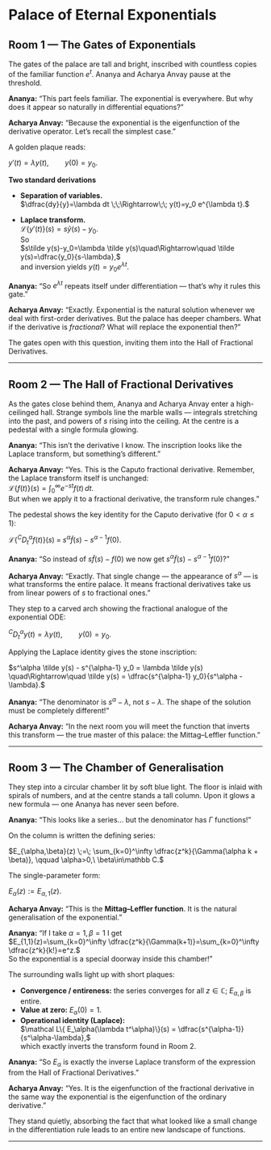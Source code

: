# Palace of Eternal Exponentials

## Room 1 — The Gates of Exponentials

The gates of the palace are tall and bright, inscribed with countless copies of the familiar function $e^t$. Ananya and Acharya Anvay pause at the threshold.

**Ananya:** "This part feels familiar. The exponential is everywhere. But why does it appear so naturally in differential equations?"  

**Acharya Anvay:** "Because the exponential is the eigenfunction of the derivative operator. Let’s recall the simplest case."

A golden plaque reads:

$y'(t) = \lambda y(t), \qquad y(0)=y_0.$

**Two standard derivations**

- **Separation of variables.**  
  $\dfrac{dy}{y}=\lambda dt \;\;\Rightarrow\;\; y(t)=y_0 e^{\lambda t}.$

- **Laplace transform.**  
  $\mathcal L\{y'(t)\}(s)=s\tilde y(s)-y_0.$  
  So  
  $s\tilde y(s)-y_0=\lambda \tilde y(s)\quad\Rightarrow\quad \tilde y(s)=\dfrac{y_0}{s-\lambda},$  
  and inversion yields $y(t)=y_0 e^{\lambda t}$.

**Ananya:** "So $e^{\lambda t}$ repeats itself under differentiation — that’s why it rules this gate."  

**Acharya Anvay:** "Exactly. Exponential is the natural solution whenever we deal with first-order derivatives. But the palace has deeper chambers. What if the derivative is *fractional*? What will replace the exponential then?"

The gates open with this question, inviting them into the Hall of Fractional Derivatives.

---

## Room 2 — The Hall of Fractional Derivatives

As the gates close behind them, Ananya and Acharya Anvay enter a high-ceilinged hall. Strange symbols line the marble walls — integrals stretching into the past, and powers of $s$ rising into the ceiling. At the centre is a pedestal with a single formula glowing.

**Ananya:** "This isn’t the derivative I know. The inscription looks like the Laplace transform, but something’s different."

**Acharya Anvay:** "Yes. This is the Caputo fractional derivative. Remember, the Laplace transform itself is unchanged:  
$\mathcal L\{f(t)\}(s) = \int_0^\infty e^{-st} f(t)\,dt.$  
But when we apply it to a fractional derivative, the transform rule changes."

The pedestal shows the key identity for the Caputo derivative (for $0<\alpha\le 1$):

$\mathcal L\{{}^C D_t^\alpha f(t)\}(s) \;=\; s^\alpha \tilde f(s) - s^{\alpha-1} f(0).$

**Ananya:** "So instead of $s\tilde f(s)-f(0)$ we now get $s^\alpha\tilde f(s)-s^{\alpha-1}f(0)$?"  

**Acharya Anvay:** "Exactly. That single change — the appearance of $s^\alpha$ — is what transforms the entire palace. It means fractional derivatives take us from linear powers of $s$ to fractional ones."

They step to a carved arch showing the fractional analogue of the exponential ODE:

${}^C D_t^\alpha y(t) = \lambda y(t), \qquad y(0)=y_0.$

Applying the Laplace identity gives the stone inscription:

$s^\alpha \tilde y(s) - s^{\alpha-1} y_0 = \lambda \tilde y(s)  
\quad\Rightarrow\quad  
\tilde y(s) = \dfrac{s^{\alpha-1} y_0}{s^\alpha - \lambda}.$

**Ananya:** "The denominator is $s^\alpha-\lambda$, not $s-\lambda$. The shape of the solution must be completely different!"  

**Acharya Anvay:** "In the next room you will meet the function that inverts this transform — the true master of this palace: the Mittag–Leffler function."

---

## Room 3 — The Chamber of Generalisation

They step into a circular chamber lit by soft blue light. The floor is inlaid with spirals of numbers, and at the centre stands a tall column. Upon it glows a new formula — one Ananya has never seen before.

**Ananya:** "This looks like a series… but the denominator has $\Gamma$ functions!"

On the column is written the defining series:

$E_{\alpha,\beta}(z) \;=\; \sum_{k=0}^\infty \dfrac{z^k}{\Gamma(\alpha k + \beta)},  
\qquad \alpha>0,\ \beta\in\mathbb C.$

The single-parameter form:

$E_\alpha(z):=E_{\alpha,1}(z).$

**Acharya Anvay:** "This is the **Mittag–Leffler function**. It is the natural generalisation of the exponential."

**Ananya:** "If I take $\alpha=1, \beta=1$ I get  
$E_{1,1}(z)=\sum_{k=0}^\infty \dfrac{z^k}{\Gamma(k+1)}=\sum_{k=0}^\infty \dfrac{z^k}{k!}=e^z.$  
So the exponential is a special doorway inside this chamber!"

The surrounding walls light up with short plaques:

- **Convergence / entireness:** the series converges for all $z\in\mathbb C$; $E_{\alpha,\beta}$ is entire.  
- **Value at zero:** $E_\alpha(0)=1$.  
- **Operational identity (Laplace):**  
  $\mathcal L\{ E_\alpha(\lambda t^\alpha)\}(s) = \dfrac{s^{\alpha-1}}{s^\alpha-\lambda},$  
  which exactly inverts the transform found in Room 2.

**Ananya:** "So $E_\alpha$ is exactly the inverse Laplace transform of the expression from the Hall of Fractional Derivatives."  

**Acharya Anvay:** "Yes. It is the eigenfunction of the fractional derivative in the same way the exponential is the eigenfunction of the ordinary derivative."

They stand quietly, absorbing the fact that what looked like a small change in the differentiation rule leads to an entire new landscape of functions.

---
